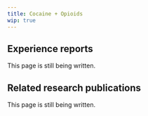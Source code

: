 ---
title: Cocaine + Opioids
wip: true
---

## Experience reports

This page is still being written.

## Related research publications

This page is still being written.

